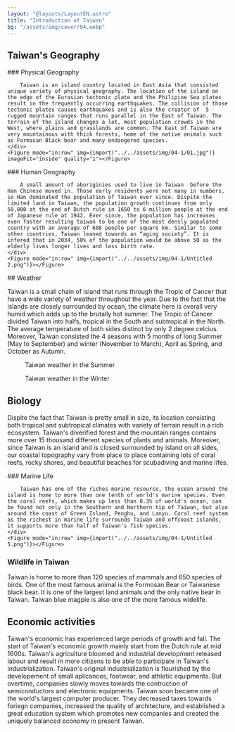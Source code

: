 ```yaml
---
layout: "@layouts/LayoutEN.astro"
title: "Introduction of Taiwan"
bg: "/assets/img/cover/04.webp"
---
```


## Taiwan's Geography


<Row>
    <div>
        ### Physical Geography

        Taiwan is an island country located in East Asia that consisted unique variety of physical geography. The location of the island on the edge of the Eurasian tectonic plate and the Philipine Sea plates result in the frequently occurring earthquakes. The collision of those tectonic plates causes earthquakes and is also the creator of  5 rugged mountain ranges that runs parallel in the East of Taiwan. The terrain of the island changes a lot, most population crowds in the West, where plains and grasslands are common. The East of Taiwan are very mountainous with thick forests, home of the native animals such as Formasan Black bear and many endangered species.
    </div>
    <Figure mode="in:row" img={import("../../assets/img/04-1/01.jpg")} imageFit="inside" quality="1"></Figure>
</Row>


<Row>
    <div>
        ### Human Geography

        A small amount of aboriginies used to live in Taiwan  before the Han Chinese moved in. Those early residents were not many in numbers, so Han dominated the population of Taiwan ever since. Dispite the limited land in Taiwan, the population growth continues from only 50,000 at the end of Dutch rule in 1650 to 6 million people at the end of Japanese rule at 1942. Ever since, the population has increases even faster resulting taiwan to be one of the most densly populated country with an average of 688 people per square km. Similar to some other countries, Taiwan leaned towards an “aging society”. It is infered that in 2034, 50% of the population would be above 50 as the elderly lives longer lives and less birth rate.
    </div>
    <Figure mode="in:row" img={import("../../assets/img/04-1/Untitled 2.png")}></Figure>
</Row>
## Weather

Taiwan is a small chain of island that runs through the Tropic of Cancer that have a wide variety of weather throughout the year. Due to the fact that the islands are closely surrounded by ocean, the climate here is overall very humid which adds up to the brutally hot summer. The Tropic of Cancer divided Taiwan into halfs, tropical in the South and subtropical in the North. The average temperature of both sides distinct by only 2 degree celcius. Moreover, Taiwan consisted the 4 seasons with 5 months of long Summer (May to September) and winter (November to March), April as Spring, and October as Autumn.

<Row>
    <Figure mode="in:row" img={import("../../assets/img/04-1/Untitled 3.png")} imageFit="inside">Taiwan weather in the Summer</Figure>
    <Figure mode="in:row" img={import("../../assets/img/04-1/Untitled 4.png")} imageFit="inside">Taiwan weather in the Winter</Figure>
</Row>

## Biology

Dispite the fact that Taiwan is pretty small in size, its location consisting both tropical and subtropical climates with variety of terrain result in a rich ecosystem. Taiwan's diverified forest and the mountain ranges contains more over 15 thousand different species of plants and animals. Moreover, since Taiwan is an island and is closed surrounded by island on all sides, our coastal topography vary from place to place containing lots of coral reefs, rocky shores, and beautiful beaches for scubadiving and marine lifes.

<Row>
    <div>
        ### Marine Life

        Taiwan has one of the riches marine resource, the ocean around the island is home to more than one tenth of world's marine species. Even the coral reefs, which makes up less than 0.3% of world's ocean, can be found not only in the Southern and Northern tip of Taiwan, but also around the coast of Green Island, Penghu, and Lanyu. Coral reef system as the richest in marine life surrounds Taiwan and offcoast islands, it supports more than half of Taiwan's fish species. 
    </div>
    <Figure mode="in:row" img={import("../../assets/img/04-1/Untitled 5.png")}></Figure>
</Row>

### Wildlife in Taiwan

Taiwan is home to more than 120 species of mammals and 650 species of birds. One of the most famous animal is the Formosan Bear or Taiwanese black bear. It is one of the largest land animals and the only native bear in Taiwan. Taiwan blue magpie is also one of the more famous widelife.

<Row>
    <Figure mode="in:row" img={import("../../assets/img/04-1/Untitled 6.png")}></Figure>
    <Figure mode="in:row" img={import("../../assets/img/04-1/Untitled 7.png")}></Figure>
</Row>

## Economic activities

Taiwan's economic has experienced large periods of growth and fall. The start of Taiwan's economic growth mainly start from the Dutch rule at mid 1600s. Taiwan's agriculture bloomed and industrial development released labour and result in more citizens to be able to participate in Taiwan's industrialization. Taiwan's original industrialization is flourished by the developement of small aplicances, footwear, and athletic equipments. But overtime, companies slowly moves towards the contruction of semiconductors and electronic equipments. Taiwan soon became one of the world's largest computer producer. They decreased taxes towards foriegn companies, increased the quality of architecture, and established a great education system which promotes new companies and created the uniquely balanced economy in present Taiwan. 
